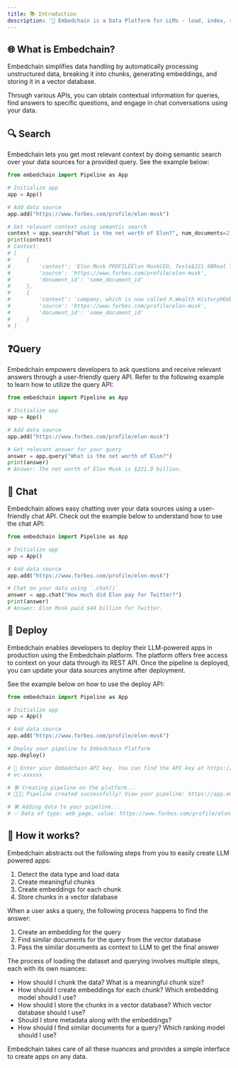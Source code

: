 ```yaml
---
title: 📚 Introduction
description: '📝 Embedchain is a Data Platform for LLMs - load, index, retrieve, and sync any unstructured data'
---
```


## 🌐 What is Embedchain?

Embedchain simplifies data handling by automatically processing unstructured data, breaking it into chunks, generating embeddings, and storing it in a vector database.

Through various APIs, you can obtain contextual information for queries, find answers to specific questions, and engage in chat conversations using your data.
## 🔍 Search

Embedchain lets you get most relevant context by doing semantic search over your data sources for a provided query. See the example below:

```python
from embedchain import Pipeline as App

# Initialize app
app = App()

# Add data source
app.add("https://www.forbes.com/profile/elon-musk")

# Get relevant context using semantic search
context = app.search("What is the net worth of Elon?", num_documents=2)
print(context)
# Context:
# [
#     {
#         'context': 'Elon Musk PROFILEElon MuskCEO, Tesla$221.9BReal Time Net Worthas of 10/29/23Reflects change since 5 pm ET of prior trading day. 1 in the world todayPhoto by Martin Schoeller for ForbesAbout Elon MuskElon Musk cofounded six companies, including electric car maker Tesla, rocket producer SpaceX and tunneling startup Boring Company.He owns about 21% of Tesla between stock and options, but has pledged more than half his shares as collateral for personal loans of up to $3.5 billion.SpaceX, founded in',
#         'source': 'https://www.forbes.com/profile/elon-musk',
#         'document_id': 'some_document_id'
#     },
#     {
#         'context': 'company, which is now called X.Wealth HistoryHOVER TO REVEAL NET WORTH BY YEARForbes Lists 1Forbes 400 (2023)The Richest Person In Every State (2023) 2Billionaires (2023) 1Innovative Leaders (2019) 25Powerful People (2018) 12Richest In Tech (2017)Global Game Changers (2016)More ListsPersonal StatsAge52Source of WealthTesla, SpaceX, Self MadeSelf-Made Score8Philanthropy Score1ResidenceAustin, TexasCitizenshipUnited StatesMarital StatusSingleChildren11EducationBachelor of Arts/Science, University',
#         'source': 'https://www.forbes.com/profile/elon-musk',
#         'document_id': 'some_document_id'
#     }
# ]
```

## ❓Query

Embedchain empowers developers to ask questions and receive relevant answers through a user-friendly query API. Refer to the following example to learn how to utilize the query API:

```python
from embedchain import Pipeline as App

# Initialize app
app = App()

# Add data source
app.add("https://www.forbes.com/profile/elon-musk")

# Get relevant answer for your query
answer = app.query("What is the net worth of Elon?")
print(answer)
# Answer: The net worth of Elon Musk is $221.9 billion.
```

## 💬 Chat

Embedchain allows easy chatting over your data sources using a user-friendly chat API. Check out the example below to understand how to use the chat API:

```python
from embedchain import Pipeline as App

# Initialize app
app = App()

# Add data source
app.add("https://www.forbes.com/profile/elon-musk")

# Chat on your data using `.chat()`
answer = app.chat("How much did Elon pay for Twitter?")
print(answer)
# Answer: Elon Musk paid $44 billion for Twitter.
```

## 🚀 Deploy

Embedchain enables developers to deploy their LLM-powered apps in production using the Embedchain platform. The platform offers free access to context on your data through its REST API. Once the pipeline is deployed, you can update your data sources anytime after deployment.

See the example below on how to use the deploy API:

```python
from embedchain import Pipeline as App

# Initialize app
app = App()

# Add data source
app.add("https://www.forbes.com/profile/elon-musk")

# Deploy your pipeline to Embedchain Platform
app.deploy()

# 🔑 Enter your Embedchain API key. You can find the API key at https://app.embedchain.ai/settings/keys/
# ec-xxxxxx

# 🛠️ Creating pipeline on the platform...
# 🎉🎉🎉 Pipeline created successfully! View your pipeline: https://app.embedchain.ai/pipelines/xxxxx

# 🛠️ Adding data to your pipeline...
# ✅ Data of type: web_page, value: https://www.forbes.com/profile/elon-musk added successfully.
```

## 🚀 How it works?

Embedchain abstracts out the following steps from you to easily create LLM powered apps:

1. Detect the data type and load data
2. Create meaningful chunks
3. Create embeddings for each chunk
4. Store chunks in a vector database

When a user asks a query, the following process happens to find the answer:

1. Create an embedding for the query
2. Find similar documents for the query from the vector database
3. Pass the similar documents as context to LLM to get the final answer

The process of loading the dataset and querying involves multiple steps, each with its own nuances:

- How should I chunk the data? What is a meaningful chunk size?
- How should I create embeddings for each chunk? Which embedding model should I use?
- How should I store the chunks in a vector database? Which vector database should I use?
- Should I store metadata along with the embeddings?
- How should I find similar documents for a query? Which ranking model should I use?

Embedchain takes care of all these nuances and provides a simple interface to create apps on any data.
